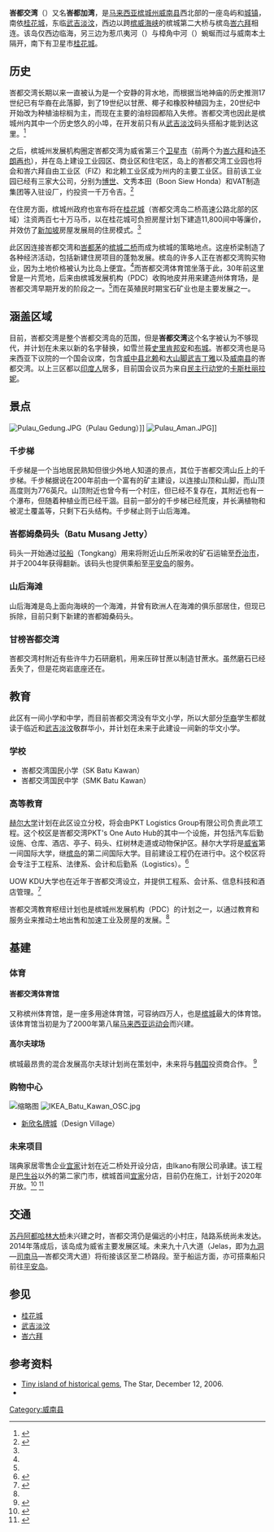 {{Infobox settlement
|official_name            = Batu Kawan
|settlement_type          = 城镇
|website                 ={{URL|mpsp.gov.my}}
|name                 = 峇都交湾
|translit_lang1=其他文字
|translit_lang1_type1=[[淡米尔语|淡米尔语]]
|translit_lang1_info1={{Lang|ta|பத்து காவான்}}
|image_skyline= Batu Musang Jetty.JPG
|imagesize=300px
|image_caption=峇都姆桑码头
|pushpin_map=槟城#Malaysia West#Malaysia
|pushpin_label_position=right
|pushpin_map_caption='''峇都交湾'''在[[槟城州|槟城州]]、[[马来西亚半岛|马来西亚半岛]]和[[马来西亚|马来西亚]]的位置
|coordinates_region=MY
|subdivision_name={{MAS}}
|subdivision_name1={{Penang}}
|coordinates_display=title
|subdivision_type=[[国家|国家]]
|subdivision_type1=[[马来西亚州属和联邦直辖区|州属]]
|subdivision_type2=[[马来西亚县份|县]]
|subdivision_name2=[[威南县|威南县]]
|leader_name=[[威省市议会|威省市议会]]
|leader_name1=罗查里 (Rozali Mohamud)
|leader_name2=[[卡斯杜丽拉妮|卡斯杜丽拉妮]] ([[民主行动党_(马来西亚)|民主行动党]])
|leader_name3=[[刘子健|刘子健]] ([[人民公正党|人民公正党]])
|leader_title=[[大马地方政府|地方政府]]
|leader_title1=市长
|leader_title2=[[峇都交湾国会议席|峇都交湾国会议席]]
|leader_title3=[[2013年马来西亚各州议会选举成绩列表|武吉淡汶州议席]]
|established_title = 
|established_date = 
|area_magnitude =
|area_total_sq_mi  =
|area_total_km2 = 
|population_as_of = 
|population_total = 
|population_density_sq_mi =
|population_density_km2 =
|timezone = [[马来西亚标准时间|马来西亚标准时间]]
|utc_offset = +8
|timezone_DST =无
|elevation_m =
|elevation_ft =
|coordinates       = {{coord|5|15|54|N|100|25|43|E|display=inline}}
|footnotes =
|postal_code_type=[[邮编|邮编]]
|postal_code=14100
}}
'''峇都交湾'''（{{lang-ms|Batu Kawan}}）又名'''峇都加湾'''，是[[马来西亚|马来西亚]][[槟城州|槟城州]][[威南县|威南县]]西北部的一座岛屿和[[城镇|城镇]]，南依[[桂花城|桂花城]]，东临[[武吉淡汶|武吉淡汶]]，西边以跨[[槟威海峡|槟威海峡]]的槟城第二大桥与槟岛[[峇六拜|峇六拜]]相连。该岛仅西边临海，另三边为惹爪夷河（{{lang-ms|Sungai Jejawi}}）与樟角中河（{{lang-ms|Sungai Tengah}}）蜿蜒而过与威南本土隔开，南下有卫星市[[桂花城|桂花城]]。

==历史==
峇都交湾长期以来一直被认为是一个安静的背水地，而根据当地神庙的历史推测17世纪已有华裔在此落脚，到了19世纪以甘蔗、椰子和橡胶种植园为主，20世纪中开始改为种植油棕榈为主，而现在主要的油棕园都陷入失修。峇都交湾也因此是槟城州内其中一个历史悠久的小埠，在开发前只有从[[武吉淡汶|武吉淡汶]]码头搭船才能到达这里。<ref>{{cite web|url=https://www.sinchew.com.my/content/content_2298367.html|title=曾盛产甘蔗橡胶椰子·峇都交湾 计划变身养生公园|website=www.sinchew.com.my}}</ref>

之后，槟城州发展机构圈定峇都交湾为威省第三个[[卫星市|卫星市]]（前两个为[[峇六拜|峇六拜]]和[[诗不朗再也|诗不朗再也]]），并在岛上建设工业园区、商业区和住宅区，岛上的峇都交湾工业园也将会和峇六拜自由工业区（FIZ）和北赖工业区成为州内的主要工业区。目前该工业园已经有三家大公司，分别为[[罗伯特·博世|博世]]、文秀本田（Boon Siew Honda）和VAT制造集团等入驻设厂，约投资一千万令吉。<ref name="#1">{{cite web|url=http://thestar.com.my/metro/story.asp?file=/2013/3/2/north/12751829&sec=north |title=Batu Kawan poised for growth with Penang’s new second link }}{{dead link|date=October 2016 |bot=InternetArchiveBot |fix-attempted=yes }}</ref>

在住房方面，槟城州政府也宣布将在[[桂花城|桂花城]]（峇都交湾岛二桥高速公路北部的区域）注资两百七十万马币，以在桂花城可负担房屋计划下建造11,800间中等廉价，并效仿了[[新加坡|新加坡]]房屋发展局的住房模式。<ref name="#1"/>

此区因连接峇都交湾和[[峇都茅|峇都茅]]的[[槟城二桥|槟城二桥]]而成为槟城的策略地点。这座桥梁制造了各种经济活动，包括新建住房项目的蓬勃发展。槟岛的许多人正在峇都交湾购买物业，因为土地价格被认为比岛上便宜。<ref name="#1"/>而峇都交湾体育馆坐落于此，30年前这里曾是一片荒地，后来由槟城发展机构（PDC）收购地皮并用来建造州体育场，是峇都交湾早期开发的阶段之一。<ref name="#1"/>而在英殖民时期宝石矿业也是主要发展之一。

==涵盖区域==
目前，峇都交湾是整个峇都交湾岛的范围，但是'''峇都交湾'''这个名字被认为不够现代，并计划在未来以新的名字替换，如雪兰莪[[史里肯邦安|史里肯邦安]]和[[布城|布城]]。峇都交湾也是马来西亚下议院的一个国会议席，包含[[威中县|威中县]][[北赖|北赖]]和[[大山脚|大山脚]][[武吉丁雅|武吉丁雅]]以及[[威南县|威南县]]的峇都交湾。以上三区都以[[马来西亚印度人|印度人]]居多，目前国会议员为来自[[民主行动党_(马来西亚)|民主行动党]]的[[卡斯杜丽拉妮|卡斯杜丽拉妮]]。

==景点==
[[File:Pulau_Gedung.JPG|thumb]]（Pulau Gedung）]]
[[File:Pulau_Aman.JPG|thumb]]]]

===千步梯===
千步梯是一个当地居民熟知但很少外地人知道的景点，其位于峇都交湾山丘上的千步梯。千步梯据说在200年前由一个富有的矿主建设，以连接山顶和山脚，而山顶高度则为776英尺。山顶附近也曾今有一个村庄，但已经不复存在，其附近也有一个瀑布，但随着种植业而已经干涸。目前一部分的千步梯已经荒废，并长满植物和被泥土覆盖等，只剩下石头结构。千步梯止则于山后海滩。

===峇都姆桑码头（Batu Musang Jetty）===
码头一开始通过[[驳船|驳船]]（Tongkang）用来将附近山丘所采收的矿石运输至[[乔治市|乔治市]]，并于2004年获得翻新。该码头也提供乘船至[[平安岛|平安岛]]的服务。

===山后海滩===
山后海滩是岛上面向海峡的一个海滩，并曾有欧洲人在海滩的俱乐部居住，但现已拆除，目前只剩下新建的峇都姆桑码头。

===甘榜峇都交湾===
峇都交湾村附近有些许牛力石研磨机，用来压碎甘蔗以制造甘蔗水。虽然磨石已经丢失了，但是花岗岩底座还在。

==教育==
此区有一间小学和中学，而目前峇都交湾没有华文小学，所以大部分[[马来西亚华人|华裔]]学生都就读于临近和[[武吉淡汶|武吉淡汶]]敬群华小，并计划在未来于此建设一间新的华文小学。

===学校===
* 峇都交湾国民小学（SK Batu Kawan）
* 峇都交湾国民中学（SMK Batu Kawan）

===高等教育===
[[赫尔大学|赫尔大学]]计划在此区设立分校，将会由PKT Logistics Group有限公司负责此项工程。这个校区是峇都交湾PKT's One Auto Hub的其中一个设施，并包括汽车后勤设施、仓库、酒店、亭子、码头、红树林走道或动物保护区。赫尔大学将是[[威省|威省]]第一间国际大学，继[[槟岛|槟岛]]的第二间国际大学。目前建设工程仍在进行中。这个校区将会专注于工程系、法律系、会计和后勤系（Logistics）。<ref>{{cite web|url=http://www.thestar.com.my/News/Nation/2013/09/25/University-of-Hull-branch-campus-to-be-set-up.aspx|title=University of Hull branch campus to be set up|access-date=2017-04-06|archive-url=https://web.archive.org/web/20130929052810/http://www.thestar.com.my/News/Nation/2013/09/25/University-of-Hull-branch-campus-to-be-set-up.aspx|archive-date=2013-09-29|dead-url=yes}}</ref> 

UOW KDU大学也在近年于峇都交湾设立，并提供工程系、会计系、信息科技和酒店管理。<ref name="auto">{{cite web|url=http://www.facebook.com/notes/cm-lim-guan-eng/admin-kdu-university-will-be-established-on-a-10-acre-site-in-batu-kawan-enbmcn/656258984397816|title=KDU University Will Be Established On A 10-Acre Site In Batu Kawan}}</ref> 

峇都交湾教育枢纽计划也是槟城州发展机构（PDC）的计划之一，以通过教育和服务业来推动土地出售和加速工业及房屋的发展。<ref name="auto"/>

==基建==
===体育===

====峇都交湾体育馆====
又称槟州体育馆，是一座多用途体育馆，可容纳四万人，也是[[槟城|槟城]]最大的体育馆。该体育馆当初是为了2000年第八届[[马来西亚运动会|马来西亚运动会]]而兴建。

====高尔夫球场====
槟城最昂贵的混合发展高尔夫球计划尚在策划中，未来将与[[韩国|韩国]]投资商合作。
<ref>{{Cite web |url=http://www.nst.com.my/Current_News/NST/Sunday/National/2391153/Article/index_html |title=存档副本 |access-date=2017-04-06 |archive-date=2019-06-18 |archive-url=https://web.archive.org/web/20190618034133/https://www.nst.com.my/Current_News/NST/Sunday/National/2391153/Article/index_html |dead-url=yes }}</ref>

===购物中心===
[[File:Design_Village,_Batu_Kawan,_Penang.jpg|缩略图]]
[[File:IKEA_Batu_Kawan_OSC.jpg|thumb]]
*[[新欣名牌城|新欣名牌城]]（Design Village）

===未来项目===
瑞典家居零售企业[[宜家|宜家]]计划在近二桥处开设分店，由Ikano有限公司承建。该工程是[[巴生谷|巴生谷]]以外的第二家门市，槟城首间[[宜家|宜家]]分店，目前仍在施工，计划于2020年开放。<ref>{{cite web|url=http://www.sinchew.com.my/node/1366176|title=宜家将在5年内完工|access-date=2017-04-07|archive-date=2019-06-08|archive-url=https://web.archive.org/web/20190608032407/http://www.sinchew.com.my/node/1366176|dead-url=no}}{{cite web|url=http://www.themalaymailonline.com/money/article/ikea-to-open-in-batu-kawan-in-penang|title=IKEA to open doors in Penang soon|access-date=2017-04-06|archive-date=2017-08-31|archive-url=https://web.archive.org/web/20170831141121/http://www.themalaymailonline.com/money/article/ikea-to-open-in-batu-kawan-in-penang|dead-url=no}}</ref> <ref> {{cite web|url=http://www.theedgemalaysia.com/political-news/270946-ikea-to-open-store-in-batu-kawan-boost-for-mainland-penang.html |archive-url=https://archive.is/20140120085759/http://www.theedgemalaysia.com/political-news/270946-ikea-to-open-store-in-batu-kawan-boost-for-mainland-penang.html |dead-url=yes |archive-date=2014-01-20 |title=Ikea to open store in Batu Kawan, boost for mainland Penang }}</ref>

==交通==
[[苏丹阿都哈林大桥|苏丹阿都哈林大桥]]未兴建之时，峇都交湾仍是偏远的小村庄，陆路系统尚未发达。2014年落成后，该岛成为威省主要发展区域。未来九十八大道（Jelas，即为[[九洞|九洞]]—[[司南马|司南马]]—峇都交湾大道）将衔接该区至二桥路段。至于船运方面，亦可搭乘船只前往[[平安岛|平安岛]]。

== 参见 ==
{{Portal box|马来西亚}}
* [[桂花城|桂花城]]
* [[武吉淡汶|武吉淡汶]]
* [[峇六拜|峇六拜]]

== 参考资料 ==
{{Reflist}}
* [https://web.archive.org/web/20070918214553/http://www.thestar.com.my/news/story.asp?file=%2F2006%2F12%2F12%2Fnorth%2F16290602&sec=North Tiny island of historical gems], The Star, December 12, 2006.
*{{cite web |url=http://www.world-gazetteer.com/wg.php?x=&men=gcis&lng=en&des=gamelan&dat=32&geo=-152&srt=pnan&col=ohdq&pt=c&va=x |title=Malaysia: largest cities and towns and statistics of their population |work=World Gazetteer |accessdate=2010-10-31 |deadurl=yes |archiveurl=https://www.webcitation.org/67Wen1Hfw?url=http://www.world-gazetteer.com/wg.php?x= |archivedate=2012-05-09 }}

{{槟城州}}
[[Category:威南县|Category:威南县]]
